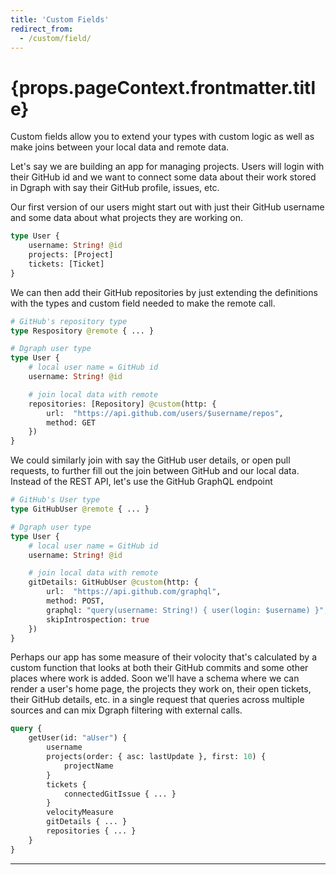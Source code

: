```yaml
---
title: 'Custom Fields'
redirect_from:
  - /custom/field/
---
```


<h1>{props.pageContext.frontmatter.title}</h1>

Custom fields allow you to extend your types with custom logic as well as make joins between your local data and remote data.

Let's say we are building an app for managing projects.  Users will login with their GitHub id and we want to connect some data about their work stored in Dgraph with say their GitHub profile, issues, etc.

Our first version of our users might start out with just their GitHub username and some data about what projects they are working on.

```graphql
type User {
    username: String! @id 
    projects: [Project]
    tickets: [Ticket]
}
```

We can then add their GitHub repositories by just extending the definitions with the types and custom field needed to make the remote call.

```graphql
# GitHub's repository type
type Respository @remote { ... }

# Dgraph user type
type User {
    # local user name = GitHub id
    username: String! @id 

    # join local data with remote
    repositories: [Repository] @custom(http: {
        url:  "https://api.github.com/users/$username/repos",
        method: GET
    })
}
```

We could similarly join with say the GitHub user details, or open pull requests, to further fill out the join between GitHub and our local data.  Instead of the REST API, let's use the GitHub GraphQL endpoint


```graphql
# GitHub's User type
type GitHubUser @remote { ... }

# Dgraph user type
type User {
    # local user name = GitHub id
    username: String! @id 

    # join local data with remote
    gitDetails: GitHubUser @custom(http: {
        url:  "https://api.github.com/graphql",
        method: POST,
        graphql: "query(username: String!) { user(login: $username) }",
        skipIntrospection: true
    })
}
```

Perhaps our app has some measure of their volocity that's calculated by a custom function that looks at both their GitHub commits and some other places where work is added.  Soon we'll have a schema where we can render a user's home page, the projects they work on, their open tickets, their GitHub details, etc. in a single request that queries across multiple sources and can mix Dgraph filtering with external calls.

```graphql
query {
    getUser(id: "aUser") {
        username
        projects(order: { asc: lastUpdate }, first: 10) {
            projectName
        }
        tickets { 
            connectedGitIssue { ... }
        }
        velocityMeasure
        gitDetails { ... }
        repositories { ... }
    }
}
```

---
